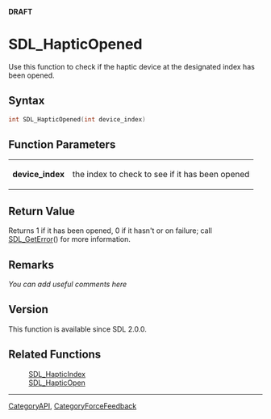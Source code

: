 <span color="red">'''DRAFT'''</span>

= SDL_HapticOpened =
Use this function to check if the haptic device at the designated index has been opened.


== Syntax ==
<syntaxhighlight lang='c++'>
int SDL_HapticOpened(int device_index)
</syntaxhighlight>

== Function Parameters ==
{|
|'''device_index'''
|the index to check to see if it has been opened <!-- of the device to query -->
|}

== Return Value ==
Returns 1 if it has been opened, 0 if it hasn't or on failure; call [[SDL_GetError]]() for more information.

== Remarks ==
''You can add useful comments here''

== Version ==
This function is available since SDL 2.0.0.

== Related Functions ==
:[[SDL_HapticIndex]]
:[[SDL_HapticOpen]]

----
[[CategoryAPI]], [[CategoryForceFeedback]]
